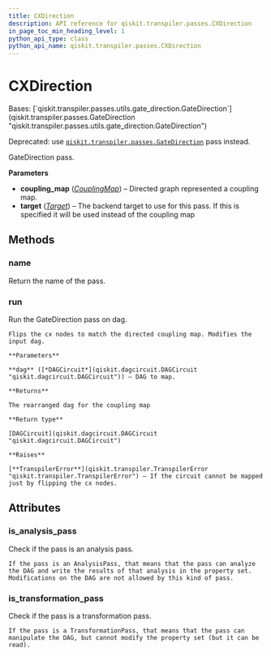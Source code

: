 ```yaml
---
title: CXDirection
description: API reference for qiskit.transpiler.passes.CXDirection
in_page_toc_min_heading_level: 1
python_api_type: class
python_api_name: qiskit.transpiler.passes.CXDirection
---
```


# CXDirection

<Class id="qiskit.transpiler.passes.CXDirection" isDedicatedPage={true} github="https://github.com/qiskit/qiskit/tree/stable/0.22/qiskit/transpiler/passes/utils/cx_direction.py" signature="CXDirection(*args, **kwargs)" modifiers="class">
  Bases: [`qiskit.transpiler.passes.utils.gate_direction.GateDirection`](qiskit.transpiler.passes.GateDirection "qiskit.transpiler.passes.utils.gate_direction.GateDirection")

  Deprecated: use [`qiskit.transpiler.passes.GateDirection`](qiskit.transpiler.passes.GateDirection "qiskit.transpiler.passes.GateDirection") pass instead.

  GateDirection pass.

  **Parameters**

  *   **coupling\_map** ([*CouplingMap*](qiskit.transpiler.CouplingMap "qiskit.transpiler.CouplingMap")) – Directed graph represented a coupling map.
  *   **target** ([*Target*](qiskit.transpiler.Target "qiskit.transpiler.Target")) – The backend target to use for this pass. If this is specified it will be used instead of the coupling map

  ## Methods

  ### name

  <Function id="qiskit.transpiler.passes.CXDirection.name" signature="CXDirection.name()">
    Return the name of the pass.
  </Function>

  ### run

  <Function id="qiskit.transpiler.passes.CXDirection.run" signature="CXDirection.run(dag)">
    Run the GateDirection pass on dag.

    Flips the cx nodes to match the directed coupling map. Modifies the input dag.

    **Parameters**

    **dag** ([*DAGCircuit*](qiskit.dagcircuit.DAGCircuit "qiskit.dagcircuit.DAGCircuit")) – DAG to map.

    **Returns**

    The rearranged dag for the coupling map

    **Return type**

    [DAGCircuit](qiskit.dagcircuit.DAGCircuit "qiskit.dagcircuit.DAGCircuit")

    **Raises**

    [**TranspilerError**](qiskit.transpiler.TranspilerError "qiskit.transpiler.TranspilerError") – If the circuit cannot be mapped just by flipping the cx nodes.
  </Function>

  ## Attributes

  ### is\_analysis\_pass

  <Attribute id="qiskit.transpiler.passes.CXDirection.is_analysis_pass">
    Check if the pass is an analysis pass.

    If the pass is an AnalysisPass, that means that the pass can analyze the DAG and write the results of that analysis in the property set. Modifications on the DAG are not allowed by this kind of pass.
  </Attribute>

  ### is\_transformation\_pass

  <Attribute id="qiskit.transpiler.passes.CXDirection.is_transformation_pass">
    Check if the pass is a transformation pass.

    If the pass is a TransformationPass, that means that the pass can manipulate the DAG, but cannot modify the property set (but it can be read).
  </Attribute>
</Class>


